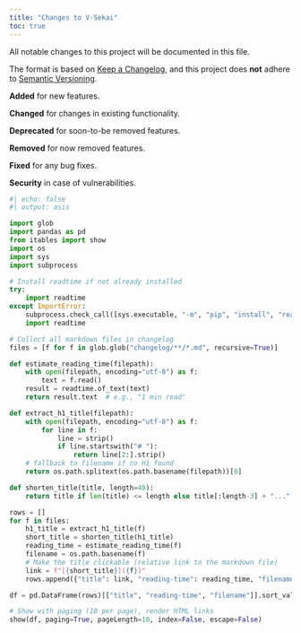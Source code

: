 ```yaml
---
title: "Changes to V-Sekai"
toc: true
---
```


All notable changes to this project will be documented in this file.

The format is based on [Keep a Changelog](https://keepachangelog.com/en/1.0.0/), and this project does **not** adhere to [Semantic Versioning](https://semver.org/spec/v2.0.0.html).

**Added** for new features.

**Changed** for changes in existing functionality.

**Deprecated** for soon-to-be removed features.

**Removed** for now removed features.

**Fixed** for any bug fixes.

**Security** in case of vulnerabilities.

```python
#| echo: false
#| output: asis

import glob
import pandas as pd
from itables import show
import os
import sys
import subprocess

# Install readtime if not already installed
try:
    import readtime
except ImportError:
    subprocess.check_call([sys.executable, "-m", "pip", "install", "readtime"])
    import readtime

# Collect all markdown files in changelog
files = [f for f in glob.glob("changelog/**/*.md", recursive=True)]

def estimate_reading_time(filepath):
    with open(filepath, encoding="utf-8") as f:
        text = f.read()
    result = readtime.of_text(text)
    return result.text  # e.g., "1 min read"

def extract_h1_title(filepath):
    with open(filepath, encoding="utf-8") as f:
        for line in f:
            line = strip()
            if line.startswith("# "):
                return line[2:].strip()
    # fallback to filename if no H1 found
    return os.path.splitext(os.path.basename(filepath))[0]

def shorten_title(title, length=40):
    return title if len(title) <= length else title[:length-3] + "..."

rows = []
for f in files:
    h1_title = extract_h1_title(f)
    short_title = shorten_title(h1_title)
    reading_time = estimate_reading_time(f)
    filename = os.path.basename(f)
    # Make the title clickable (relative link to the markdown file)
    link = f"[{short_title}]({f})"
    rows.append({"title": link, "reading-time": reading_time, "filename": filename})

df = pd.DataFrame(rows)[["title", "reading-time", "filename"]].sort_values("filename", ascending=False).drop(columns=["filename"])

# Show with paging (10 per page), render HTML links
show(df, paging=True, pageLength=10, index=False, escape=False)
```
